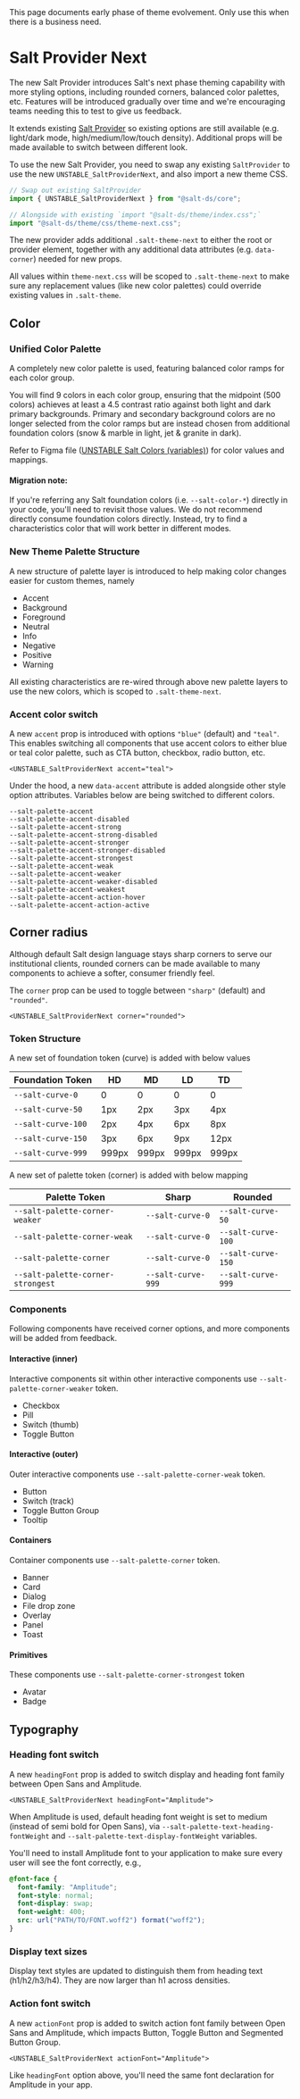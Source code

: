
<Meta title="Experimental/Theme Next" />

<Banner>
  <BannerContent>
    This page documents early phase of theme evolvement. Only use this when
    there is a business need.
  </BannerContent>
</Banner>

# Salt Provider Next

The new Salt Provider introduces Salt's next phase theming capability with more
styling options, including rounded corners, balanced color palettes, etc.
Features will be introduced gradually over time and we're encouraging teams
needing this to test to give us feedback.

It extends existing
[Salt Provider](/?path=/docs/documentation-core-salt-provider--docs) so existing
options are still available (e.g. light/dark mode, high/medium/low/touch
density). Additional props will be made available to switch between different
look.

To use the new Salt Provider, you need to swap any existing `SaltProvider` to
use the new `UNSTABLE_SaltProviderNext`, and also import a new theme CSS.

```js static
// Swap out existing SaltProvider
import { UNSTABLE_SaltProviderNext } from "@salt-ds/core";
```

```js static
// Alongside with existing `import "@salt-ds/theme/index.css";`
import "@salt-ds/theme/css/theme-next.css";
```

The new provider adds additional `.salt-theme-next` to either the root or
provider element, together with any additional data attributes (e.g.
`data-corner`) needed for new props.

All values within `theme-next.css` will be scoped to `.salt-theme-next` to make
sure any replacement values (like new color palettes) could override existing
values in `.salt-theme`.

## Color

### Unified Color Palette

A completely new color palette is used, featuring balanced color ramps for each
color group.

You will find 9 colors in each color group, ensuring that the midpoint (500
colors) achieves at least a 4.5 contrast ratio against both light and dark
primary backgrounds. Primary and secondary background colors are no longer
selected from the color ramps but are instead chosen from additional foundation
colors (snow & marble in light, jet & granite in dark).

Refer to Figma file
([UNSTABLE Salt Colors (variables)](<https://www.figma.com/file/e753bB0n5Adc0LCXqtvslu/UNSTABLE-Salt-Colors-(variables)?type=design&node-id=424%3A77224&mode=design&t=1snosiQ76rKnIe9d-1>))
for color values and mappings.

#### Migration note:

If you're referring any Salt foundation colors (i.e.
`--salt-color-*`) directly in your code, you'll need to revisit those values. We
do not recommend directly consume foundation colors directly. Instead, try to
find a characteristics color that will work better in different modes.

### New Theme Palette Structure

A new structure of palette layer is introduced to help making color changes
easier for custom themes, namely

- Accent
- Background
- Foreground
- Neutral
- Info
- Negative
- Positive
- Warning

All existing characteristics are re-wired through above new palette layers to
use the new colors, which is scoped to `.salt-theme-next`.

### Accent color switch

A new `accent` prop is introduced with options `"blue"` (default) and `"teal"`.
This enables switching all components that use accent colors to
either blue or teal color palette, such as CTA button, checkbox, radio button,
etc.

```tsx
<UNSTABLE_SaltProviderNext accent="teal">
```

Under the hood, a new `data-accent` attribute is added alongside other style option
attributes. Variables below are being switched to different colors.

```
--salt-palette-accent
--salt-palette-accent-disabled
--salt-palette-accent-strong
--salt-palette-accent-strong-disabled
--salt-palette-accent-stronger
--salt-palette-accent-stronger-disabled
--salt-palette-accent-strongest
--salt-palette-accent-weak
--salt-palette-accent-weaker
--salt-palette-accent-weaker-disabled
--salt-palette-accent-weakest
--salt-palette-accent-action-hover
--salt-palette-accent-action-active
```

## Corner radius

Although default Salt design language stays sharp corners to serve our
institutional clients, rounded corners can be made available to many components
to achieve a softer, consumer friendly feel.

The `corner` prop can be used to toggle between `"sharp"` (default) and
`"rounded"`.

```tsx
<UNSTABLE_SaltProviderNext corner="rounded">
```

### Token Structure

A new set of foundation token (curve) is added with below values

| Foundation Token   | HD    | MD    | LD    | TD    |
| ------------------ | ----- | ----- | ----- | ----- |
| `--salt-curve-0`   | 0     | 0     | 0     | 0     |
| `--salt-curve-50`  | 1px   | 2px   | 3px   | 4px   |
| `--salt-curve-100` | 2px   | 4px   | 6px   | 8px   |
| `--salt-curve-150` | 3px   | 6px   | 9px   | 12px  |
| `--salt-curve-999` | 999px | 999px | 999px | 999px |

A new set of palette token (corner) is added with below mapping

| Palette Token                     | Sharp              | Rounded            |
| --------------------------------- | ------------------ | ------------------ |
| `--salt-palette-corner-weaker`    | `--salt-curve-0`   | `--salt-curve-50`  |
| `--salt-palette-corner-weak`      | `--salt-curve-0`   | `--salt-curve-100` |
| `--salt-palette-corner`           | `--salt-curve-0`   | `--salt-curve-150` |
| `--salt-palette-corner-strongest` | `--salt-curve-999` | `--salt-curve-999` |

### Components

Following components have received corner options, and more components will be
added from feedback.

#### Interactive (inner)

Interactive components sit within other interactive components use
`--salt-palette-corner-weaker` token.

- Checkbox
- Pill
- Switch (thumb)
- Toggle Button

#### Interactive (outer)

Outer interactive components use `--salt-palette-corner-weak` token.

- Button
- Switch (track)
- Toggle Button Group
- Tooltip

#### Containers

Container components use `--salt-palette-corner` token.

- Banner
- Card
- Dialog
- File drop zone
- Overlay
- Panel
- Toast

#### Primitives

These components use `--salt-palette-corner-strongest` token

- Avatar
- Badge

## Typography

### Heading font switch

A new `headingFont` prop is added to switch display and heading font family
between Open Sans and Amplitude.

```
<UNSTABLE_SaltProviderNext headingFont="Amplitude">
```

When Amplitude is used, default heading font weight is set to medium (instead
of semi bold for Open Sans), via `--salt-palette-text-heading-fontWeight` and
`--salt-palette-text-display-fontWeight` variables.

You'll need to install Amplitude font to your application to make sure every
user will see the font correctly, e.g.,

```css
@font-face {
  font-family: "Amplitude";
  font-style: normal;
  font-display: swap;
  font-weight: 400;
  src: url("PATH/TO/FONT.woff2") format("woff2");
}
```

### Display text sizes

Display text styles are updated to distinguish them from heading text (h1/h2/h3/h4).
They are now larger than h1 across densities.

### Action font switch

A new `actionFont` prop is added to switch action font family between Open Sans
and Amplitude, which impacts Button, Toggle Button and Segmented Button Group.

```
<UNSTABLE_SaltProviderNext actionFont="Amplitude">
```

Like `headingFont` option above, you'll need the same font declaration for Amplitude
in your app.
